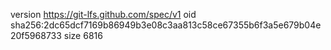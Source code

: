 version https://git-lfs.github.com/spec/v1
oid sha256:2dc65dcf7169b86949b3e08c3aa813c58ce67355b6f3a5e679b04e20f5968733
size 6816
